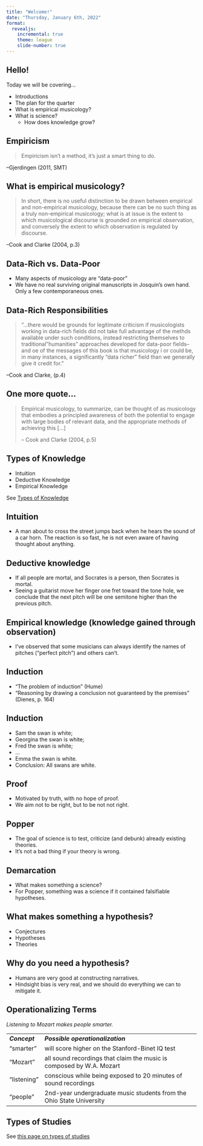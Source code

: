 ```yaml
---
title: "Welcome!" 
date: "Thursday, January 6th, 2022"
format: 
  revealjs:
    incremental: true
    theme: league
    slide-number: true
---
```


## Hello!

Today we will be covering...

-   Introductions
-   The plan for the quarter
-   What is empirical musicology?
-   What is science?
    -   How does knowledge grow?

## Empiricism

> Empiricism isn't a method, it's just a smart thing to do.

--Gjerdingen (2011, SMT)

## What is empirical musicology?

> In short, there is no useful distinction to be drawn between empirical and non-empirical musicology, because there can be no such thing as a truly non-empirical musicology; what is at issue is the extent to which musicological discourse is grounded on empirical observation, and conversely the extent to which observation is regulated by discourse.

--Cook and Clarke (2004, p.3)

## Data-Rich vs. Data-Poor

-   Many aspects of musicology are "data-poor"
-   We have no real surviving original manuscripts in Josquin's own hand. Only a few contemporaneous ones.

## Data-Rich Responsibilities

> "...there would be grounds for legitimate criticism if musicologists working in data-rich fields did not take full advantage of the methds available under such conditions, instead restricting themselves to traditional"humanities" approaches developed for data-poor fields--and oe of the messages of this book is that musicology i or could be, in many instances, a significantly "data richer" field than we generally give it credit for."

--Cook and Clarke, (p.4)

## One more quote...

> Empirical musicology, to summarize, can be thought of as musicology that embodies a principled awareness of both the potential to engage with large bodies of relevant data, and the appropriate methods of achieving this \[...\]
>
> -- Cook and Clarke (2004, p.5)

## Types of Knowledge

-   Intuition
-   Deductive Knowledge
-   Empirical Knowledge

See [Types of Knowledge](../emp_methods_workshop/empirical.html)

## Intuition

-   A man about to cross the street jumps back when he hears the sound of a car horn. The reaction is so fast, he is not even aware of having thought about anything.

## Deductive knowledge

-   If all people are mortal, and Socrates is a person, then Socrates is mortal.
-   Seeing a guitarist move her finger one fret toward the tone hole, we conclude that the next pitch will be one semitone higher than the previous pitch.

## Empirical knowledge (knowledge gained through observation)

-   I've observed that some musicians can always identify the names of pitches ("perfect pitch") and others can't.

## Induction

-   "The problem of induction" (Hume)
-   "Reasoning by drawing a conclusion not guaranteed by the premises" (Dienes, p. 164)

## Induction

- Sam the swan is white; 
- Georgina the swan is white; 
- Fred the swan is white;
- ...
- Emma the swan is white.
- Conclusion: All swans are white.

## Proof

- Motivated by truth, with no hope of proof.
- We aim not to be right, but to be not not right.

## Popper

-   The goal of science is to test, criticize (and debunk) already existing theories.
-   It's not a bad thing if your theory is wrong.

## Demarcation

-   What makes something a science?
-   For Popper, something was a science if it contained falsifiable hypotheses.

## What makes something a hypothesis?

-   Conjectures
-   Hypotheses
-   Theories

## Why do you need a hypothesis?

-   Humans are very good at constructing narratives.
-   Hindsight bias is very real, and we should do everything we can to mitigate it.

## Operationalizing Terms

*Listening to Mozart makes people smarter.*

|               |                                                                      |
|:--------------|:---------------------------------------------------------------------|
| ***Concept*** | ***Possible operationalization***                                    |
| "smarter"     | will score higher on the Stanford-Binet IQ test                      |
| "Mozart"      | all sound recordings that claim the music is composed by W.A. Mozart |
| "listening"   | conscious while being exposed to 20 minutes of sound recordings      |
| "people"      | 2nd-year undergraduate music students from the Ohio State University |

## Types of Studies

See [this page on types of studies](../emp_methods_workshop/empirical2.html)

